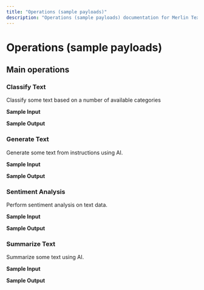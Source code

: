 ```yaml
---
title: "Operations (sample payloads)"
description: "Operations (sample payloads) documentation for Merlin Text Generation (Beta) connector"
---
```


# Operations (sample payloads)

## Main operations

### Classify Text

Classify some text based on a number of available categories

**Sample Input**

**Sample Output**

### Generate Text

Generate some text from instructions using AI.

**Sample Input**

**Sample Output**

### Sentiment Analysis

Perform sentiment analysis on text data.

**Sample Input**

**Sample Output**

### Summarize Text

Summarize some text using AI.

**Sample Input**

**Sample Output**
